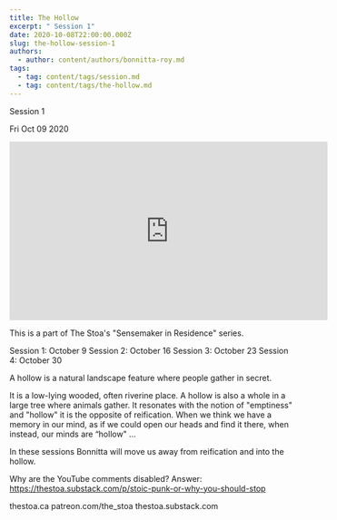 ```yaml
---
title: The Hollow
excerpt: " Session 1"
date: 2020-10-08T22:00:00.000Z
slug: the-hollow-session-1
authors:
  - author: content/authors/bonnitta-roy.md
tags:
  - tag: content/tags/session.md
  - tag: content/tags/the-hollow.md
---
```




 Session 1

Fri Oct 09 2020

<iframe width="560" height="315" src="https://www.youtube.com/embed/I-4SBv1PfCU" title="The Hollow: Session 1 w/ Bonnitta Roy" frameborder="0" allow="accelerometer; autoplay; clipboard-write; encrypted-media; gyroscope; picture-in-picture" allowfullscreen ></iframe>

This is a part of The Stoa's "Sensemaker in Residence" series. 

Session 1: October 9
Session 2: October 16
Session 3: October 23
Session 4: October 30

A hollow is a natural landscape feature where people gather in secret.

It is a low-lying wooded, often riverine place. A hollow is also a whole in a large tree where animals gather. It resonates with the notion of "emptiness" and "hollow" it is the opposite of reification. When we think we have a memory in our mind, as if we could open our heads and find it there, when instead, our minds are “hollow" …

In these sessions Bonnitta will move us away from reification and into the hollow.

Why are the YouTube comments disabled? Answer: https://thestoa.substack.com/p/stoic-punk-or-why-you-should-stop

thestoa.ca
patreon.com/the_stoa
thestoa.substack.com


